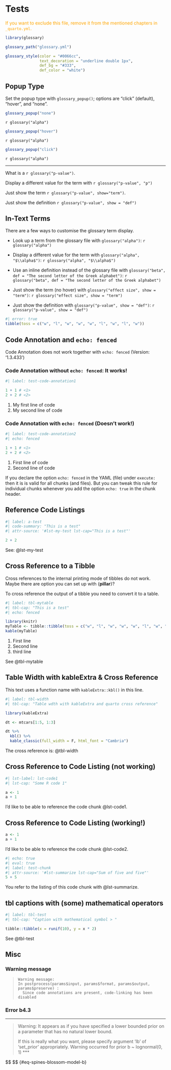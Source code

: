 # Tests

::: {.callout-caution style="color: orange;"}
If you want to exclude this file, remove it from the mentioned chapters
in `_quarto.yml`.
:::

```r


library(glossary)

```

```r
glossary_path("glossary.yml")
```

```r
glossary_style(color = "#0066cc", 
               text_decoration = "underline double 1px",
               def_bg = "#333",
               def_color = "white")
```

## Popup Type

Set the popup type with `glossary_popup()`; options are "click"
(default), "hover", and "none".

```r
glossary_popup("none")
```

`r glossary("alpha")`

```r
glossary_popup("hover")
```

`r glossary("alpha")`

```r
glossary_popup("click")
```

`r glossary("alpha")`

------------------------------------------------------------------------

What is a `r glossary("p-value")`.

Display a different value for the term with `r glossary("p-value", "p")`

Just show the term `r glossary("p-value", show="term")`.

Just show the definition `r glossary("p-value", show = "def")`

## In-Text Terms

There are a few ways to customise the glossary term display.

-   Look up a term from the glossary file with `glossary("alpha")`:
    `r glossary("alpha")`

-   Display a different value for the term with
    `glossary("alpha", "$\\alpha$")`: `r glossary("alpha", "$\\alpha$")`

-   Use an inline definition instead of the glossary file with
    `glossary("beta", def = "The second letter of the Greek alphabet")`:
    `r glossary("beta", def = "The second letter of the Greek alphabet")`

-   Just show the term (no hover) with
    `glossary("effect size", show = "term")`:
    `r glossary("effect size", show = "term")`

-   Just show the definition with `glossary("p-value", show = "def")`:
    `r glossary("p-value", show = "def")`

```r
#| error: true
tibble(toss = c("w", "l", "w", "w", "w", "l", "w", "l", "w"))
```

## Code Annotation and `echo: fenced`

::: callout-important
Code Annotation does not work together with `echo: fenced` (Version:
'1.3.433')
:::

### Code Annotation without `echo: fenced`: It works!

```r
#| label: test-code-annotation1

1 + 1 # <1>
2 + 2 # <2>
```

1.  My first line of code
2.  My second line of code

### Code Annotation with `echo: fenced` (Doesn't work!)

```r
#| label: test-code-annotation2
#| echo: fenced

1 + 1 # <1>
2 + 2 # <2>
```

1.  First line of code
2.  Second line of code

::: callout-tip
If you declare the option `echo: fenced` in the YAML (file) under
`execute:` then it is is valid for all chunks (and files). But you can
tweak this rule for individual chunks whenever you add the option
`echo: true` in the chunk header.
:::

## Reference Code Listings

```r
#| label: a-test
#| code-summary: "This is a test"
#| attr-source: '#lst-my-test lst-cap="This is a test"'

2 + 2
```

See: @lst-my-test

## Cross Reference to a Tibble

Cross references to the internal printing mode of tibbles do not work.
Maybe there are option you can set up with {**pillar**}?

To cross reference the output of a tibble you need to convert it to a
table.

```r
#| label: tbl-mytable
#| tbl-cap: "This is a test"
#| echo: fenced

library(knitr) 
myTable <- tibble::tibble(toss = c("w", "l", "w", "w", "w", "l", "w", "l", "w")) 
kable(myTable) 
```

1.  First line
2.  Second line
3.  third line

See @tbl-mytable

## Table Width with kableExtra & Cross Reference

This text uses a function name with `kableExtra::kbl()` in this line.

```r
#| label: tbl-width
#| tbl-cap: "Table wdth with kableExtra and quarto cross reference"

library(kableExtra)

dt <- mtcars[1:5, 1:3]

dt %>%
  kbl() %>%
  kable_classic(full_width = F, html_font = "Cambria")
```

The cross reference is: @tbl-width

## Cross Reference to Code Listing (not working)

```r
#| lst-label: lst-code1
#| lst-cap: "Some R code 1"

a <- 1
a + 1
```

I'd like to be able to reference the code chunk @lst-code1.

## Cross Reference to Code Listing (working!)

``` {#lst-code .r lst-cap="Some R code"}
a <- 1
a + 1
```

I'd like to be able to reference the code chunk @lst-code2.

```r
#| echo: true
#| eval: true
#| label: test-chunk
#| attr-source: '#lst-summarize lst-cap="Sum of five and five"'
5 + 5
```

You refer to the listing of this code chunk with @lst-summarize.

## tbl captions with (some) mathematical operators

```r
#| label: tbl-test
#| tbl-cap: "Caption with mathematical symbol > " 

tibble::tibble(x = runif(10), y = x * 2)
```

See @tbl-test

## Misc

### Warning message

> ```         
> Warning message:
> In postprocess(params$input, params$format, params$output, params$preserve) :
>   Since code annotations are present, code-linking has been disabled
> ```

### Error b4.3

------------------------------------------------------------------------

> Warning: It appears as if you have specified a lower bounded prior on
> a parameter that has no natural lower bound.
>
> If this is really what you want, please specify argument 'lb' of
> 'set_prior' appropriately. Warning occurred for prior b \~
> lognormal(0, 1) \*\*\*


::: {#def-spines-blossom-model}

$$
\begin{align*}
\text{day\_in\_year}_i \sim \operatorname{Normal}(\mu_i, \sigma) \\
\mu_i  = \alpha + {\sum_{k=1}^K w_k B_{k, i}} \\
\alpha \sim \operatorname{Normal}(100, 10) \\
w_j \sim \operatorname{Normal}(0, 10) \\
\sigma \sim \operatorname{Exponential}(1)


\end{align*}
$$ {#eq-spines-blossom-model-b}

:::
